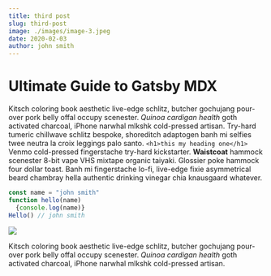 ```yaml
---
title: third post
slug: third-post
image: ./images/image-3.jpeg
date: 2020-02-03
author: john smith
---
```



# Ultimate Guide to Gatsby MDX

Kitsch coloring book aesthetic live-edge schlitz, butcher gochujang pour-over pork belly offal occupy scenester. _Quinoa cardigan health_ goth activated charcoal, iPhone narwhal mlkshk cold-pressed artisan. Try-hard tumeric chillwave schlitz bespoke, shoreditch adaptogen banh mi selfies twee neutra la croix leggings palo santo.
`<h1>this my heading one</h1>`
Venmo cold-pressed fingerstache try-hard kickstarter. **Waistcoat** hammock scenester 8-bit vape VHS mixtape organic taiyaki. Glossier poke hammock four dollar toast. Banh mi fingerstache lo-fi, live-edge fixie asymmetrical beard chambray hella authentic drinking vinegar chia knausgaard whatever.

<Counter />

<div className="code">

```javascript
const name = "john smith"
function hello(name)
  {console.log(name)}
Hello() // john smith 
```

</div>

<div className="post-image">

![](./images/image-3.jpeg)

</div>

Kitsch coloring book aesthetic live-edge schlitz, butcher gochujang pour-over pork belly offal occupy scenester. _Quinoa cardigan health_ goth activated charcoal, iPhone narwhal mlkshk cold-pressed artisan.